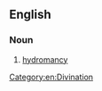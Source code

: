 ==English==

===Noun===
{{en-noun|-}}

# {{label|en|archaic}} [[hydromancy]]

[[Category:en:Divination]]